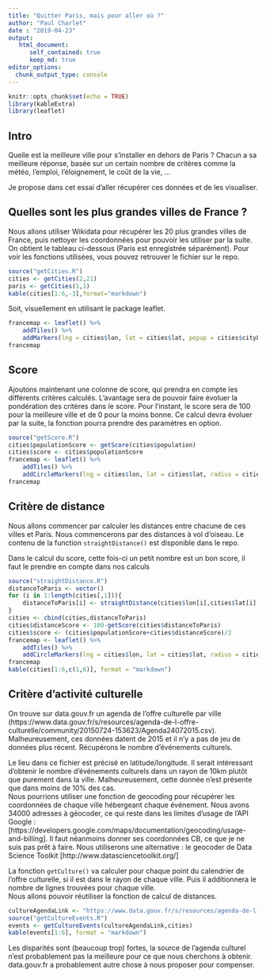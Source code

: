 ```yaml
---
title: "Quitter Paris, mais pour aller où ?"
author: "Paul Charlet"
date : "2019-04-23"
output:
   html_document:
      self_contained: true
      keep_md: true
editor_options: 
  chunk_output_type: console
---
```


```r
knitr::opts_chunk$set(echo = TRUE)
library(kableExtra)
library(leaflet)
```

## Intro

Quelle est la meilleure ville pour s'installer en dehors de Paris ? Chacun a sa meilleure réponse, basée sur un certain nombre de critères comme la météo, l'emploi, l'éloignement, le coût de la vie, ...

Je propose dans cet essai d'aller récupérer ces données et de les visualiser.

## Quelles sont les plus grandes villes de France ?

Nous allons utiliser Wikidata pour récupérer les 20 plus grandes villes de France, puis nettoyer les coordonnées pour pouvoir les utiliser par la suite. On obtient le tableau ci-dessous (Paris est enregistrée séparément). Pour voir les fonctions utilisées, vous pouvez retrouver le fichier sur le repo.

```r
source("getCities.R")
cities <- getCities(2,21)
paris <- getCities(1,1)
kable(cities[1:6,-3],format="markdown")
```

Soit, visuellement en utilisant le package leaflet.

```r
francemap <- leaflet() %>%
    addTiles() %>%
    addMarkers(lng = cities$lon, lat = cities$lat, popup = cities$cityLabel)
francemap
```

## Score

Ajoutons maintenant une colonne de score, qui prendra en compte les différents critères calculés. L'avantage sera de pouvoir faire évoluer la pondération des critères dans le score. Pour l'instant, le score sera de 100 pour la meilleure ville et de 0 pour la moins bonne. Ce calcul devra évoluer par la suite, la fonction pourra prendre des paramètres en option.

```r
source("getScore.R")
cities$populationScore <- getScore(cities$population)
cities$score <- cities$populationScore
francemap <- leaflet() %>%
    addTiles() %>%
    addCircleMarkers(lng = cities$lon, lat = cities$lat, radius = cities$score, label = cities$cityLabel)
francemap
```

## Critère de distance

Nous allons commencer par calculer les distances entre chacune de ces villes et Paris. Nous commencerons par des distances à vol d'oiseau. Le contenu de la function `straightDistance()` est disponible dans le repo.

Dans le calcul du score, cette fois-ci un petit nombre est un bon score, il faut le prendre en compte dans nos calculs

```r
source("straightDistance.R")
distanceToParis <- vector()
for (i in 1:length(cities[,1])){
    distanceToParis[i] <- straightDistance(cities$lon[i],cities$lat[i],paris$lon,paris$lat)
}
cities <- cbind(cities,distanceToParis)
cities$distanceScore <- 100-getScore(cities$distanceToParis)
cities$score <- (cities$populationScore+cities$distanceScore)/2
francemap <- leaflet() %>%
    addTiles() %>%
    addCircleMarkers(lng = cities$lon, lat = cities$lat, radius = cities$score, label = cities$cityLabel)
francemap
kable(cities[1:6,c(1,6)], format = "markdown")
```

## Critère d'activité culturelle

On trouve sur data.gouv.fr un agenda de l'offre culturelle par ville (https://www.data.gouv.fr/s/resources/agenda-de-l-offre-culturelle/community/20150724-153623/Agenda24072015.csv). Malheureusement, ces données datent de 2015 et il n'y a pas de jeu de données plus récent. Récupérons le nombre d'événements culturels.

Le lieu dans ce fichier est précisé en latitude/longitude. Il serait intéressant d'obtenir le nombre d'événements culturels dans un rayon de 10km plutôt que purement dans la ville. Malheureusement, cette donnée n'est présente que dans moins de 10% des cas.  
Nous pourrions utiliser une fonction de geocoding pour récupérer les coordonnées de chaque ville hébergeant chaque événement. Nous avons 34000 adresses à géocoder, ce qui reste dans les limites d'usage de l'API Google : [https://developers.google.com/maps/documentation/geocoding/usage-and-billing]. Il faut néanmoins donner ses coordonnées CB, ce que je ne suis pas prêt à faire. Nous utiliserons une alternative : le geocoder de Data Science Toolkit [http://www.datasciencetoolkit.org/]

La fonction `getCulture()` va calculer pour chaque point du calendrier de l'offre culturelle, si il est dans le rayon de chaque ville. Puis il additionnera le nombre de lignes trouvées pour chaque ville.  
Nous allons pouvoir réutiliser la fonction de calcul de distances.
```r
cultureAgendaLink <- "https://www.data.gouv.fr/s/resources/agenda-de-l-offre-culturelle/community/20150724-153623/Agenda24072015.csv"
source("getCultureEvents.R")
events <- getCultureEvents(cultureAgendaLink,cities)
kable(events[1:6], format = "markdown")
```
Les disparités sont (beaucoup trop) fortes, la source de l'agenda culturel n'est probablement pas la meilleure pour ce que nous cherchons à obtenir. data.gouv.fr a probablement autre chose à nous proposer pour compenser.